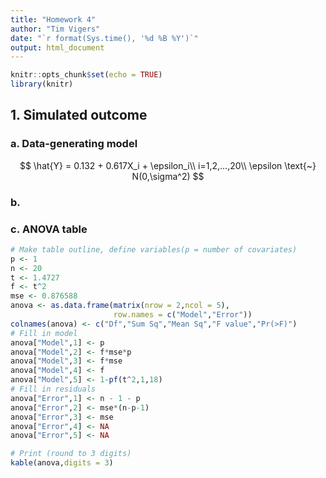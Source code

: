 ```yaml
---
title: "Homework 4"
author: "Tim Vigers"
date: "`r format(Sys.time(), '%d %B %Y')`"
output: html_document
---
```


```r
knitr::opts_chunk$set(echo = TRUE)
library(knitr)
```

## 1. Simulated outcome
### a. Data-generating model

$$
\hat{Y} = 0.132 + 0.617X_i + \epsilon_i\\
i=1,2,...,20\\
\epsilon \text{~} N(0,\sigma^2)
$$

### b. 

### c. ANOVA table

```r
# Make table outline, define variables(p = number of covariates)
p <- 1
n <- 20
t <- 1.4727
f <- t^2
mse <- 0.876588
anova <- as.data.frame(matrix(nrow = 2,ncol = 5),
                       row.names = c("Model","Error"))
colnames(anova) <- c("Df","Sum Sq","Mean Sq","F value","Pr(>F)")
# Fill in model
anova["Model",1] <- p
anova["Model",2] <- f*mse*p
anova["Model",3] <- f*mse
anova["Model",4] <- f
anova["Model",5] <- 1-pf(t^2,1,18)
# Fill in residuals
anova["Error",1] <- n - 1 - p
anova["Error",2] <- mse*(n-p-1)
anova["Error",3] <- mse
anova["Error",4] <- NA
anova["Error",5] <- NA
```

```r
# Print (round to 3 digits)
kable(anova,digits = 3)
```